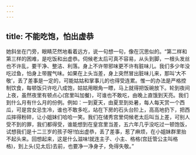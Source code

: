 ```yaml
---
---
---
```

title: 不能吃饱，怕出虚恭
---



她斜坐在门旁，眼睛茫然地看着远方，说一句想一句，像在沉思似的。“第二样和第三样的困难，是吃饭和出虚恭。伺候老太后可真不容易，从头到脚，一根头发丝也不许乱，要干净、整洁、利落。身上不许带邪味更不许有脏味儿。我们多少年没吃过鱼，怕身上带腥气味。如果在上头当差，身上突然冒出脏味儿来，那叫‘大不敬’，丢了差事是一定的，可能姑姑和掌事儿的也得受连累。惟一的办法是严格控制饮食，每顿饭只许吃八成饱，姑姑用眼角一瞟，马上就得把饭碗放下。轮到夜间上夜，虽然夜里有顿点心(宫里叫加餐)，可谁也不敢吃，由晚上直饿到天亮。我们到什么月有什么月的份例。例如：一到夏天，由夏至到处暑，每人每天赏一个西瓜，可是宫女忌生冷，谁也不敢多吃，站在下房的石头台阶上，高高地扔下，把西瓜摔得粉碎，让小姐妹们哈哈一笑。我们在储秀宫里伺候老太后叫当上差，可别人受不到的罪，我们都得受，谁能想到在皇宫里当差，五六年几乎没吃过一顿饱饭，试想我们是十二三岁的孩子呀!怕出虚恭，丢了差事，惹了麻烦，在小姐妹群里抬不起头来。回想起来，这是什么滋味!就连主子、小主、格格(宫廷管公主叫格格)，到上头(见太后)去前，也要净一净身子，免得失敬。”